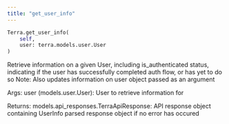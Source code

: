 ```yaml
---
title: "get_user_info"
---
```

```python
Terra.get_user_info(
	self,
	user: terra.models.user.User
)

```

Retrieve information on a given User, including is\_authenticated status, indicating if the user has successfully completed auth flow, or has yet to do so Note: Also updates information on user object passed as an argument

Args: user (models.user.User): User to retrieve information for

Returns: models.api\_responses.TerraApiResponse: API response object containing UserInfo parsed response object if no error has occured



